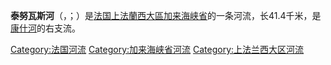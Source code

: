 {{noteTA
|G1=法国地名
|G2=单位
}}
{{Infobox river
| name              = 泰努瓦斯河<br>Ternoise
| image             = Image-Ternoise amont hesdin.JPG
| image_size        = 280px
| image_caption     = 
| source1_location  = [[加来海峡省|加来海峡省]]
| mouth_location    = [[康什河|康什河]]
| mouth_coordinates = {{coord|50|22|53|N|2|0|41|E|name=Canche-Ternoise|display=inline,title}}
| progression       = {{RCanche}}
| subdivision_type1 = 国家
| subdivision_name1 = {{FR}}
| length            = {{convert|41.4|km|mi|abbr=on}}
| source1_elevation = 
| discharge1_avg    = {{convert|4.45|m3/s|cuft/s|abbr=on}}
| basin_size        = {{convert|342|km2|mi2|abbr=on}}
}}
'''泰努瓦斯河'''（{{lang-fr|Ternoise}}，{{IPA-fr|tɛʁnwaz}}；{{lang-nl|Ternaas}}）是[[法国|法国]][[上法蘭西大區|上法蘭西大區]][[加来海峡省|加来海峡省]]的一条河流，长41.4千米，是[[康什河|康什河]]的右支流。

[[Category:法国河流|Category:法国河流]]
[[Category:加来海峡省河流|Category:加来海峡省河流]]
[[Category:上法兰西大区河流|Category:上法兰西大区河流]]
{{france-geo-stub}}